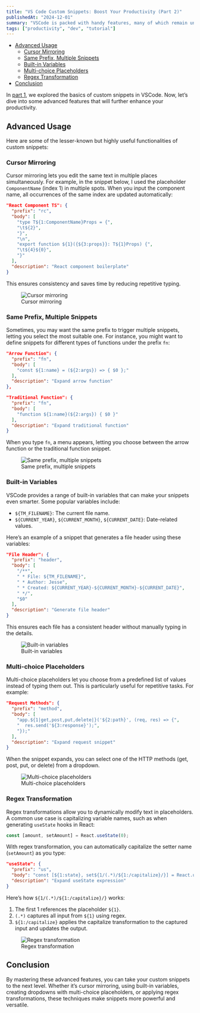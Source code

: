 ```yaml
---
title: "VS Code Custom Snippets: Boost Your Productivity (Part 2)"
publishedAt: "2024-12-01"
summary: "VSCode is packed with handy features, many of which remain underutilized by developers. In this article, I’ll show you how to leverage the custom snippets feature to drastically improve your productivity."
tags: ["productivity", "dev", "tutorial"]
---
```


- [Advanced Usage](#advanced-usage)
  - [Cursor Mirroring](#cursor-mirroring)
  - [Same Prefix, Multiple Snippets](#same-prefix-multiple-snippets)
  - [Built-in Variables](#built-in-variables)
  - [Multi-choice Placeholders](#multi-choice-placeholders)
  - [Regex Transformation](#regex-transformation)
- [Conclusion](#conclusion)


In [part 1](/writings/vscode-custom-snippets-1), we explored the basics of custom snippets in VSCode. Now, let’s dive into some advanced features that will further enhance your productivity.

## Advanced Usage

Here are some of the lesser-known but highly useful functionalities of custom snippets:

### Cursor Mirroring

Cursor mirroring lets you edit the same text in multiple places simultaneously. For example, in the snippet below, I used the placeholder `ComponentName` (index 1) in multiple spots. When you input the component name, all occurrences of the same index are updated automatically:

```json
"React Component TS": {
  "prefix": "rc",
  "body": [
    "type T${1:ComponentName}Props = {",
    "\t${2}",
    "}",
    "\n",
    "export function ${1}({${3:props}}: T${1}Props) {",
    "\t${4}${0}",
    "}"
  ],
  "description": "React component boilerplate"
}
```
This ensures consistency and saves time by reducing repetitive typing.

<figure style={{ textAlign: "center" }}>
  <img
    src="/vscode-custom-snippets-2/vscode-snippet-cursor-mirroring.gif"
    alt="Cursor mirroring"
    style={{ marginBottom: "8px" }}
  />
  <figcaption>Cursor mirroring</figcaption>
</figure>

### Same Prefix, Multiple Snippets

Sometimes, you may want the same prefix to trigger multiple snippets, letting you select the most suitable one. For instance, you might want to define snippets for different types of functions under the prefix `fn`:

```json
"Arrow Function": {
  "prefix": "fn",
  "body": [
    "const ${1:name} = (${2:args}) => { $0 };"
  ],
  "description": "Expand arrow function"
},

"Traditional Function": {
  "prefix": "fn",
  "body": [
    "function ${1:name}(${2:args}) { $0 }"
  ],
  "description": "Expand traditional function"
}
```

When you type `fn`, a menu appears, letting you choose between the arrow function or the traditional function snippet.

<figure style={{ textAlign: "center" }}>
  <img
    src="/vscode-custom-snippets-2/vscode-snippet-multi-snippets.gif"
    alt="Same prefix, multiple snippets"
    style={{ marginBottom: "8px" }}
  />
  <figcaption>Same prefix, multiple snippets</figcaption>
</figure>

### Built-in Variables

VSCode provides a range of built-in variables that can make your snippets even smarter. Some popular variables include:

- `${TM_FILENAME}`: The current file name.
- `${CURRENT_YEAR}`, `${CURRENT_MONTH}`, `${CURRENT_DATE}`: Date-related values.

Here’s an example of a snippet that generates a file header using these variables:

```json
"File Header": {
  "prefix": "header",
  "body": [
    "/**",
    " * File: ${TM_FILENAME}",
    " * Author: Jesse",
    " * Created: ${CURRENT_YEAR}-${CURRENT_MONTH}-${CURRENT_DATE}",
    " */",
    "$0"
  ],
  "description": "Generate file header"
}
```

This ensures each file has a consistent header without manually typing in the details.

<figure style={{ textAlign: "center" }}>
  <img
    src="/vscode-custom-snippets-2/vscode-snippet-built-in-vars.gif"
    alt="Built-in variables"
    style={{ marginBottom: "8px" }}
  />
  <figcaption>Built-in variables</figcaption>
</figure>

### Multi-choice Placeholders

Multi-choice placeholders let you choose from a predefined list of values instead of typing them out. This is particularly useful for repetitive tasks. For example:

```json
"Request Methods": {
  "prefix": "method",
  "body": [
    "app.${1|get,post,put,delete|}('${2:path}', (req, res) => {",
    "  res.send('${3:response}');",
    "});"
  ],
  "description": "Expand request snippet"
}
```

When the snippet expands, you can select one of the HTTP methods (get, post, put, or delete) from a dropdown.

<figure style={{ textAlign: "center" }}>
  <img
    src="/vscode-custom-snippets-2/vscode-snippet-select.gif"
    alt="Multi-choice placeholders"
    style={{ marginBottom: "8px" }}
  />
  <figcaption>Multi-choice placeholders</figcaption>
</figure>

### Regex Transformation

Regex transformations allow you to dynamically modify text in placeholders. A common use case is capitalizing variable names, such as when generating `useState` hooks in React:

```javascript
const [amount, setAmount] = React.useState(0);
```

With regex transformation, you can automatically capitalize the setter name (`setAmount`) as you type:

```json
"useState": {
  "prefix": "us",
  "body": "const [${1:state}, set${1/(.*)/${1:/capitalize}/}] = React.useState($0)",
  "description": "Expand useState expression"
}
```

Here’s how `${1/(.*)/${1:/capitalize}/}` works:

1. The first 1 references the placeholder `${1}`.
2. `(.*)` captures all input from `${1}` using regex.
3. `${1:/capitalize}` applies the capitalize transformation to the captured input and updates the output.

<figure style={{ textAlign: "center" }}>
  <img
    src="/vscode-custom-snippets-2/vscode-snippet-regex-transformation.gif"
    alt="Regex transformation"
    style={{ marginBottom: "8px" }}
  />
  <figcaption>Regex transformation</figcaption>
</figure>

## Conclusion

By mastering these advanced features, you can take your custom snippets to the next level. Whether it’s cursor mirroring, using built-in variables, creating dropdowns with multi-choice placeholders, or applying regex transformations, these techniques make snippets more powerful and versatile.
